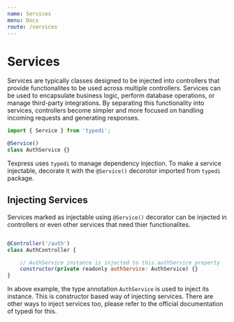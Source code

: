 ```yaml
---
name: Services
menu: Docs
route: /services
---
```


# Services

Services are typically classes designed to be injected into controllers that provide functionalites to be used across multiple controllers. Services can be used to encapsulate business logic, perform database operations, or manage third-party integrations. By separating this functionality into services, controllers become simpler and more focused on handling incoming requests and generating responses.

```javascript
import { Service } from 'typedi';

@Service()
class AuthService {}
```

Texpress uses `typedi` to manage dependency injection. To make a service injectable, decorate it with the `@Service()` decorotor imported from `typedi` package.

## Injecting Services

Services marked as injectable using `@Service()` decorator can be injected in controllers or even other services that need thier functionalites.

```javascript

@Controller('/auth')
class AuthController {

    // AuthService instance is injected to this.authService property
    constructor(private readonly authService: AuthService) {}
}

```

In above example, the type annotation `AuthService` is used to inject its instance. This is constructor based way of injecting services. There are other ways to inject services too, please refer to the official documentation of typedi for this.
